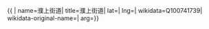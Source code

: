 {{ {{{1|PRC admin/showdata}}}|
name=濮上街道|
title=濮上街道|
lat=|
lng=|
wikidata=Q100741739|
wikidata-original-name=|
arg={{{arg|}}}}}